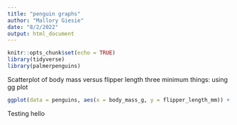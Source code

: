 ```yaml
---
title: "penguin graphs"
author: "Mallory Giesie"
date: "8/2/2022"
output: html_document
---
```


```r
knitr::opts_chunk$set(echo = TRUE)
library(tidyverse)
library(palmerpenguins)
```
Scatterplot of body mass versus flipper length
three minimum things: 
using gg plot 
```r
ggplot(data = penguins, aes(x = body_mass_g, y = flipper_length_mm)) + geom_point(aes(color = species))

```
Testing hello



